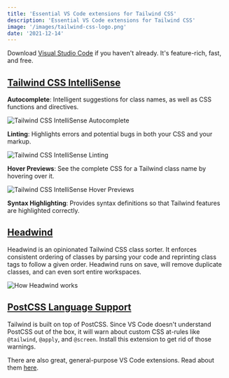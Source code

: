 ```yaml
---
title: 'Essential VS Code extensions for Tailwind CSS'
description: 'Essential VS Code extensions for Tailwind CSS'
image: '/images/tailwind-css-logo.png'
date: '2021-12-14'
---
```


Download [Visual Studio Code](https://code.visualstudio.com/download) if you haven't already. It's feature-rich, fast, and free.

## [Tailwind CSS IntelliSense](https://marketplace.visualstudio.com/items?itemName=bradlc.vscode-tailwindcss)

**Autocomplete**: Intelligent suggestions for class names, as well as CSS functions and directives.

<Image
  alt='Tailwind CSS IntelliSense Autocomplete'
  src='/images/tailwind-css-intellisense-autocomplete.png'
  width={2080}
  height={1170}
  priority
/>

**Linting**: Highlights errors and potential bugs in both your CSS and your markup.

<Image
  alt='Tailwind CSS IntelliSense Linting'
  src='/images/tailwind-css-intellisense-linting.png'
  width={2000}
  height={1000}
/>

**Hover Previews**: See the complete CSS for a Tailwind class name by hovering over
it.

<Image
  alt='Tailwind CSS IntelliSense Hover Previews'
  src='/images/tailwind-css-intellisense-hover-previews.png'
  width={2000}
  height={1000}
/>

**Syntax Highlighting**: Provides syntax definitions so that Tailwind features are highlighted correctly.

## [Headwind](https://marketplace.visualstudio.com/items?itemName=heybourn.headwind)

Headwind is an opinionated Tailwind CSS class sorter. It enforces consistent ordering of classes by parsing your code and reprinting class tags to follow a given order. Headwind runs on save, will remove duplicate classes, and can even sort entire workspaces.

<Image
  alt='How Headwind works'
  src='/images/how-headwind-works.gif'
  width={2000}
  height={1000}
/>

## [PostCSS Language Support](https://marketplace.visualstudio.com/items?itemName=csstools.postcss)

Tailwind is built on top of PostCSS. Since VS Code doesn't understand PostCSS out of the box, it will warn about custom CSS at-rules like `@tailwind`, `@apply`, and `@screen`. Install this extension to get rid of those warnings.

There are also great, general-purpose VS Code extensions. Read about them [here](/blog/favorite-visual-studio-code-extensions).
